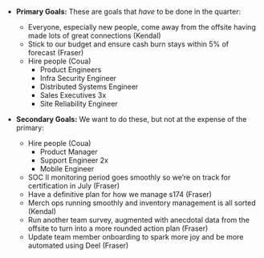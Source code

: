 - **Primary Goals:**
  These are goals that _have_ to be done in the quarter:
  
  - Everyone, especially new people, come away from the offsite having made lots of great connections (Kendal)
  - Stick to our budget and ensure cash burn stays within 5% of forecast (Fraser)
  - Hire people (Coua)
    - Product Engineers
    - Infra Security Engineer
    - Distributed Systems Engineer
    - Sales Executives 3x
    - Site Reliability Engineer

- **Secondary Goals:**
  We want to do these, but not at the expense of the primary:
  
  - Hire people (Coua)
    - Product Manager
    - Support Engineer 2x
    - Mobile Engineer
  - SOC II monitoring period goes smoothly so we’re on track for certification in July (Fraser)
  - Have a definitive plan for how we manage s174 (Fraser)
  - Merch ops running smoothly and inventory management is all sorted (Kendal)
  - Run another team survey, augmented with anecdotal data from the offsite to turn into a more rounded action plan (Fraser)
  - Update team member onboarding to spark more joy and be more automated using Deel (Fraser)

